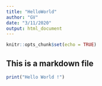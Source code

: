 ```yaml
---
title: "HelloWorld"
author: "GV"
date: "3/11/2020"
output: html_document
---
```


```r
knitr::opts_chunk$set(echo = TRUE)
```



## This is a markdown file 


```r
print("Hello World !")
```



